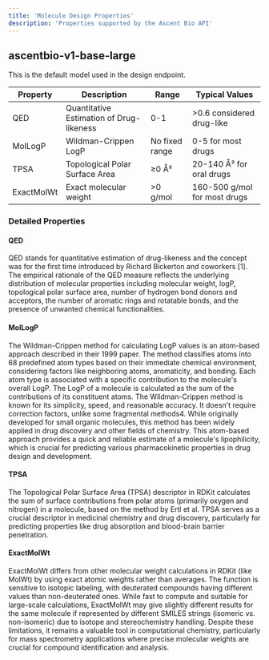 ```yaml
---
title: 'Molecule Design Properties'
description: 'Properties supported by the Ascent Bio API'
---
```


## ascentbio-v1-base-large
<Tip>
This is the default model used in the design endpoint.
</Tip>

| Property | Description | Range | Typical Values |
|----------|-------------|--------|----------------|
| QED | Quantitative Estimation of Drug-likeness | 0-1 | >0.6 considered drug-like |
| MolLogP | Wildman-Crippen LogP| No fixed range | 0-5 for most drugs |
| TPSA | Topological Polar Surface Area | ≥0 Å² | 20-140 Å² for oral drugs |
| ExactMolWt | Exact molecular weight | >0 g/mol | 160-500 g/mol for most drugs |


### Detailed Properties
#### QED
QED stands for quantitative estimation of drug-likeness and the concept was for the first time introduced by Richard Bickerton and coworkers [1]. The empirical rationale of the QED measure reflects the underlying distribution of molecular properties including molecular weight, logP, topological polar surface area, number of hydrogen bond donors and acceptors, the number of aromatic rings and rotatable bonds, and the presence of unwanted chemical functionalities.

#### MolLogP

The Wildman-Crippen method for calculating LogP values is an atom-based approach described in their 1999 paper. 
The method classifies atoms into 68 predefined atom types based on their immediate chemical environment, considering factors like neighboring atoms, aromaticity, and bonding. 
Each atom type is associated with a specific contribution to the molecule's overall LogP. The LogP of a molecule is calculated as the sum of the contributions of its constituent atoms. The Wildman-Crippen method is known for its simplicity, speed, and reasonable accuracy. It doesn't require correction factors, unlike some fragmental methods4.
While originally developed for small organic molecules, this method has been widely applied in drug discovery and other fields of chemistry.
This atom-based approach provides a quick and reliable estimate of a molecule's lipophilicity, which is crucial for predicting various pharmacokinetic properties in drug design and development.


#### TPSA
The Topological Polar Surface Area (TPSA) descriptor in RDKit calculates the sum of surface contributions from polar atoms (primarily oxygen and nitrogen) in a molecule, based on the method by Ertl et al.  TPSA serves as a crucial descriptor in medicinal chemistry and drug discovery, particularly for predicting properties like drug absorption and blood-brain barrier penetration.


#### ExactMolWt
ExactMolWt differs from other molecular weight calculations in RDKit (like MolWt) by using exact atomic weights rather than averages. The function is sensitive to isotopic labeling, with deuterated compounds having different values than non-deuterated ones. While fast to compute and suitable for large-scale calculations, ExactMolWt may give slightly different results for the same molecule if represented by different SMILES strings (isomeric vs. non-isomeric) due to isotope and stereochemistry handling. Despite these limitations, it remains a valuable tool in computational chemistry, particularly for mass spectrometry applications where precise molecular weights are crucial for compound identification and analysis.